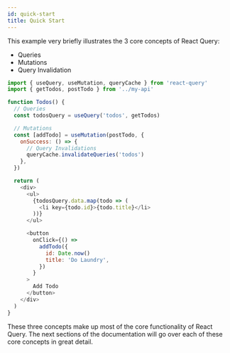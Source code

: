 ```yaml
---
id: quick-start
title: Quick Start
---
```


This example very briefly illustrates the 3 core concepts of React Query:

- Queries
- Mutations
- Query Invalidation

```js
import { useQuery, useMutation, queryCache } from 'react-query'
import { getTodos, postTodo } from '../my-api'

function Todos() {
  // Queries
  const todosQuery = useQuery('todos', getTodos)

  // Mutations
  const [addTodo] = useMutation(postTodo, {
    onSuccess: () => {
      // Query Invalidations
      queryCache.invalidateQueries('todos')
    },
  })

  return (
    <div>
      <ul>
        {todosQuery.data.map(todo => (
          <li key={todo.id}>{todo.title}</li>
        ))}
      </ul>

      <button
        onClick={() =>
          addTodo({
            id: Date.now()
            title: 'Do Laundry',
          })
        }
      >
        Add Todo
      </button>
    </div>
  )
}
```

These three concepts make up most of the core functionality of React Query. The next sections of the documentation will go over each of these core concepts in great detail.
